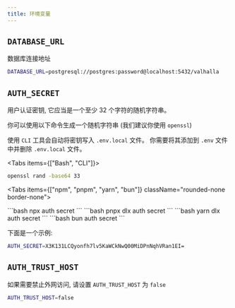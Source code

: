 ```yaml
---
title: 环境变量
---
```


## `DATABASE_URL`

数据库连接地址

```bash
DATABASE_URL=postgresql://postgres:password@localhost:5432/valhalla
```

## `AUTH_SECRET`

用户认证密钥, 它应当是一个至少 32 个字符的随机字符串。

你可以使用以下命令生成一个随机字符串 (我们建议你使用 `openssl`)

使用 `CLI` 工具会自动将密钥写入 `.env.local` 文件。
你需要将其添加到 `.env` 文件中并删除 `.env.local` 文件。

<Tabs items={["Bash", "CLI"]}>
<Tab value="Bash">
```bash
openssl rand -base64 33
```
</Tab>

<Tab value="CLI" className="p-0">

<Tabs items={["npm", "pnpm", "yarn", "bun"]} className="rounded-none border-none">

<Tab value="npm">
```bash
npx auth secret 
```

</Tab>

<Tab value="pnpm">
```bash
pnpx dlx auth secret
```

</Tab>

<Tab value="yarn">
```bash
yarn dlx auth secret
```

</Tab>

<Tab value="bun">
```bash
bun auth secret
```

</Tab>

</Tabs>

</Tab>

</Tabs>

下面是一个示例:

```bash
AUTH_SECRET=X3K131LCQyonfh7lv5KaWCkNwQ00MiDPnNqhVRan1EI=
```

## `AUTH_TRUST_HOST`

如果需要禁止外网访问, 请设置 `AUTH_TRUST_HOST` 为 `false`

```bash
AUTH_TRUST_HOST=false
```
